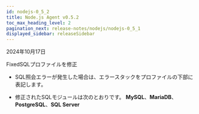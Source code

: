 ```yaml
---
id: nodejs-0_5_2
title: Node.js Agent v0.5.2
toc_max_heading_level: 2
pagination_next: release-notes/nodejs/nodejs-0_5_1
displayed_sidebar: releaseSidebar
---
```


2024年10月17日

<Status priority='0'>Fixed</Status>SQLプロファイルを修正

- SQL照会エラーが発生した場合は、エラースタックをプロファイルの下部に表記します。

- 修正されたSQLモジュールは次のとおりです。 **MySQL**、**MariaDB**、**PostgreSQL**、**SQL Server**


<DownloadNode ver="0.5.2" />
